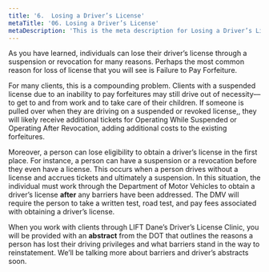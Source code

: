 ```yaml
---
title: '6.	Losing a Driver’s License'
metaTitle: '06. Losing a Driver’s License'
metaDescription: 'This is the meta description for Losing a Driver’s License'
---
```


As you have learned, individuals can lose their driver’s license through a suspension or revocation for many reasons. Perhaps the most common reason for loss of license that you will see is Failure to Pay Forfeiture.

For many clients, this is a compounding problem. Clients with a suspended license due to an inability to pay forfeitures may still drive out of necessity––to get to and from work and to take care of their children. If someone is pulled over when they are driving on a suspended or revoked license,, they will likely receive additional tickets for Operating While Suspended or Operating After Revocation, adding additional costs to the existing forfeitures.

Moreover, a person can lose eligibility to obtain a driver’s license in the first place. For instance, a person can have a suspension or a revocation before they even have a license. This occurs when a person drives without a license and accrues tickets and ultimately a suspension. In this situation, the individual must work through the Department of Motor Vehicles to obtain a driver’s license **after** any barriers have been addressed. The DMV will require the person to take a written test, road test, and pay fees associated with obtaining a driver’s license.

When you work with clients through LIFT Dane’s Driver’s License Clinic, you will be provided with an **abstract** from the DOT that outlines the reasons a person has lost their driving privileges and what barriers stand in the way to reinstatement. We’ll be talking more about barriers and driver’s abstracts soon.

